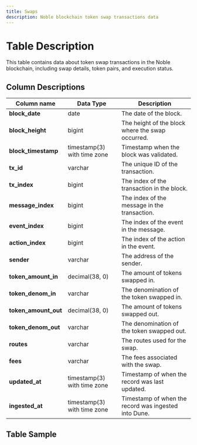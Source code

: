 ```yaml
---
title: Swaps
description: Noble blockchain token swap transactions data
---
```


# Table Description

This table contains data about token swap transactions in the Noble blockchain, including swap details, token pairs, and execution status.

## Column Descriptions

| Column name       | Data Type | Description                                                   |
| ---------------- | --------- | ------------------------------------------------------------- |
| **block_date**       | date      | The date of the block.                                         |
| **block_height**     | bigint    | The height of the block where the swap occurred.               |
| **block_timestamp**  | timestamp(3) with time zone | Timestamp when the block was validated.                        |
| **tx_id**            | varchar   | The unique ID of the transaction.                              |
| **tx_index**         | bigint    | The index of the transaction in the block.                     |
| **message_index**    | bigint    | The index of the message in the transaction.                   |
| **event_index**      | bigint    | The index of the event in the message.                         |
| **action_index**     | bigint    | The index of the action in the event.                          |
| **sender**           | varchar   | The address of the sender.                                     |
| **token_amount_in**  | decimal(38, 0) | The amount of tokens swapped in.                               |
| **token_denom_in**   | varchar   | The denomination of the token swapped in.                      |
| **token_amount_out** | decimal(38, 0) | The amount of tokens swapped out.                              |
| **token_denom_out**  | varchar   | The denomination of the token swapped out.                     |
| **routes**           | varchar   | The routes used for the swap.                                  |
| **fees**             | varchar   | The fees associated with the swap.                             |
| **updated_at**       | timestamp(3) with time zone | Timestamp of when the record was last updated.                 |
| **ingested_at**      | timestamp(3) with time zone | Timestamp of when the record was ingested into Dune.           |

## Table Sample


<TableSample tableSchema="noble" tableName="swaps" /> 